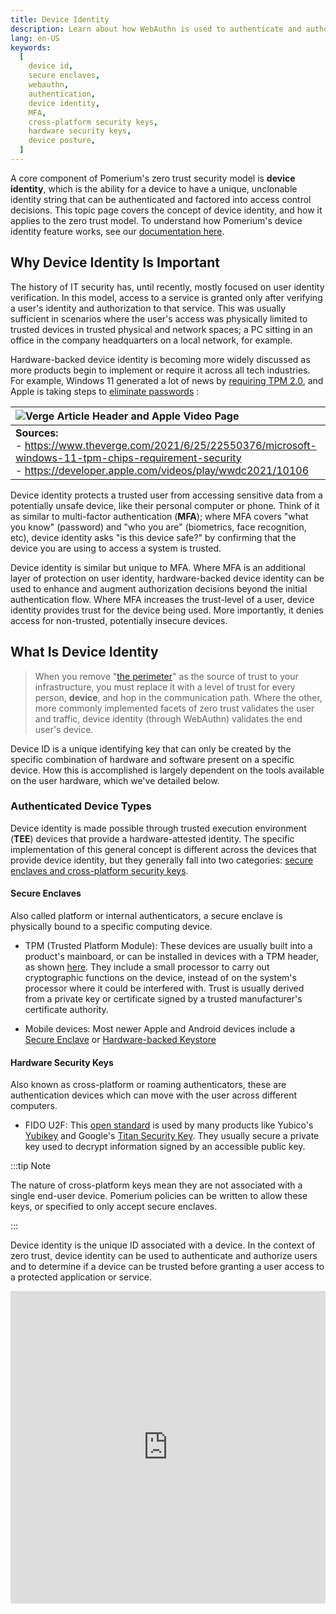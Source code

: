 ```yaml
---
title: Device Identity
description: Learn about how WebAuthn is used to authenticate and authorize access using Device ID and state.
lang: en-US
keywords:
  [
    device id,
    secure enclaves,
    webauthn,
    authentication,
    device identity,
    MFA,
    cross-platform security keys,
    hardware security keys,
    device posture,
  ]
---
```



A core component of Pomerium's zero trust security model is **device identity**, which is the ability for a device to have a unique, unclonable identity string that can be authenticated and factored into access control decisions. This topic page covers the concept of device identity, and how it applies to the zero trust model. To understand how Pomerium's device identity feature works, see our [documentation here](/docs/capabilities/device-identity).

## Why Device Identity Is Important

The history of IT security has, until recently, mostly focused on user identity verification. In this model, access to a service is granted only after verifying a user's identity and authorization to that service. This was usually sufficient in scenarios where the user's access was physically limited to trusted devices in trusted physical and network spaces; a PC sitting in an office in the company headquarters on a local network, for example.

Hardware-backed device identity is becoming more widely discussed as more products begin to implement or require it across all tech industries. For example, Windows 11 generated a lot of news by [requiring TPM 2.0][win11-reqs], and Apple is taking steps to [eliminate passwords][apple-passkeys] :

| ![Verge Article Header and Apple Video Page](./img/device-identity/verge-apple.png) |
| :-- |
| **Sources:**<br />- https://www.theverge.com/2021/6/25/22550376/microsoft-windows-11-tpm-chips-requirement-security<br/>- https://developer.apple.com/videos/play/wwdc2021/10106 |

Device identity protects a trusted user from accessing sensitive data from a potentially unsafe device, like their personal computer or phone. Think of it as similar to multi-factor authentication (**MFA**); where MFA covers "what you know" (password) and "who you are" (biometrics, face recognition, etc), device identity asks "is this device safe?" by confirming that the device you are using to access a system is trusted.

Device identity is similar but unique to MFA. Where MFA is an additional layer of protection on user identity, hardware-backed device identity can be used to enhance and augment authorization decisions beyond the initial authentication flow. Where MFA increases the trust-level of a user, device identity provides trust for the device being used. More importantly, it denies access for non-trusted, potentially insecure devices.

## What Is Device Identity

> When you remove "[the perimeter]" as the source of trust to your infrastructure, you must replace it with a level of trust for every person, **device**, and hop in the communication path. Where the other, more commonly implemented facets of zero trust validates the user and traffic, device identity (through WebAuthn) validates the end user's device.

Device ID is a unique identifying key that can only be created by the specific combination of hardware and software present on a specific device. How this is accomplished is largely dependent on the tools available on the user hardware, which we've detailed below.

### Authenticated Device Types

Device identity is made possible through trusted execution environment (**TEE**) devices that provide a hardware-attested identity. The specific implementation of this general concept is different across the devices that provide device identity, but they generally fall into two categories: [secure enclaves and cross-platform security keys].

#### Secure Enclaves

Also called platform or internal authenticators, a secure enclave is physically bound to a specific computing device.

- TPM (Trusted Platform Module): These devices are usually built into a product's mainboard, or can be installed in devices with a TPM header, as shown [here][toms-hardware-tpm]. They include a small processor to carry out cryptographic functions on the device, instead of on the system's processor where it could be interfered with. Trust is usually derived from a private key or certificate signed by a trusted manufacturer's certificate authority.

- Mobile devices: Most newer Apple and Android devices include a [Secure Enclave][apple-enclave] or [Hardware-backed Keystore][android-keystore]

#### Hardware Security Keys

Also known as cross-platform or roaming authenticators, these are authentication devices which can move with the user across different computers.

- FIDO U2F: This [open standard][fido-spec] is used by many products like Yubico's [Yubikey][yubikey-products] and Google's [Titan Security Key](https://support.google.com/titansecuritykey/answer/9115487?hl=en). They usually secure a private key used to decrypt information signed by an accessible public key.

:::tip Note

The nature of cross-platform keys mean they are not associated with a single end-user device. Pomerium policies can be written to allow these keys, or specified to only accept secure enclaves.

:::

Device identity is the unique ID associated with a device. In the context of zero trust, device identity can be used to authenticate and authorize users and to determine if a device can be trusted before granting a user access to a protected application or service.

<iframe
  width="100%"
  height="500"
  src="https://www.youtube.com/embed/aJzgnaXEpLo?rel=0"
  frameBorder="0"
  allow="accelerometer; clipboard-write; encrypted-media; gyroscope; picture-in-picture"
  allowFullScreen
/>

## Device identity with Pomerium

Pomerium versions [0.16.0](/docs/core/upgrading#policy-for-device-identity) and up support the use of device identity as a criteria in authorization policies. Pomerium uses the [Web Authentication](https://www.w3.org/TR/webauthn-2/#registration-extension) (WebAuthn) API to bring authentication and authorization based on device identity into your security framework. With Pomerium’s device identity support, users can register devices and administrators can limit access to devices they trust.

## Device identity features

Pomerium Enterprise and Core both support device identity, but Enterprise users can enroll and manage devices in the Enterprise Console.

| Features (Enterprise) | Device Identity |
| --- | :-: |
| **Pre-approved device enrollment** | Administrators can enroll a new device and generate a registration link for a specific user. |
| **Device management** | Administrators can view and manage approved and pending devices in the Enterprise Console. |
| **User-initiated device enrollment** | Users can register their device if a route requires device identity authentication, but can only access the route if their device is approved in the Enterprise Console. |
| **Features (Core)** | **Device Identity** |
| **User-initiated device enrollment** | Users can register their device if a route requires device identity authentication and access the route without device approval. |

## New enrollment (Enterprise)

Device identity with Pomerium relies on a [trust on first use](https://en.wikipedia.org/wiki/Trust_on_first_use) (TOFU) authentication scheme:

- Administrators can enroll a device and generate a custom registration link for a specific user. (Registration links are only valid for the selected user.)
- When a user registers their device with a registration link, the device will automatically be approved following the TOFU authentication scheme.

## Manage devices (Enterprise)

When an administrator enrolls a device, the Enterprise Console displays the device's status as **Pending Enrollment**.

When a user visits the registration link and registers their device, the Enterprise Console updates the device’s status to **Approved**.

If an administrator deletes a device, the device will be revoked and the link becomes invalid.

## Enroll devices as an administrator (Enterprise)

Enterprise users can build policies that only grant access to a route if a user’s device is approved in the Enterprise Console. (See [Device Matcher](/docs/capabilities/ppl#device-matcher) for more information.)

The Enterprise Console’s **Manage Devices** GUI provides a dashboard where administrators can enroll devices and generate custom registration links for users in their directory.

:::enterprise

Before you can generate device registration links for users within your directory, you must sync your directory data first.

See [**Directory Sync**](/docs/capabilities/directory-sync) for more information.

:::

To enroll a new device:

1. In the Console sidebar, select **Devices**

2. Select **NEW ENROLLMENT**

![Enroll devices](./img/webauthn/admin-enroll-1.png)

3. In the **New Enrollment** window:

**Select Users**: Select a user to send a registration link (the link is only valid for the selected user) <br /> **Route**: Enter a pre-configured route from your Console; Pomerium will use this route to create the custom registration link <br /> **Redirect URL** (optional): Enter a route that users will redirect to after registering their device <br /> **Enrollment Type**:

- Select **Any** to allow a user to register any device
- Select **Secure Enclave Only** to restrict the user to secure enclaves

![Select new enrollment](./img/webauthn/new-enrollment.png)

4. Select **SUBMIT** to get the registration link

![Enrollment created](./img/webauthn/enrollment-created.png)

Give the link to the user.

## Enroll device as a user

If a Pomerium route [requires device authentication](/docs/capabilities/ppl#device-matcher), the user must register a [trusted execution environment](/docs/concepts/device-identity#authenticated-device-types) (**TEE**) device before accessing the route. Registration differs depending on the device.

The steps below cover enrollment of a device by a user. This is available for both Pomerium Core and [Pomerium Enterprise](/docs/deploy/enterprise/install) installations. However, Enterprise users may also receive registration links [generated by their administrators](/docs/capabilities/device-identity), which will mark the newly enrolled device as approved in the Enterprise Console.

1. Users are prompted to register a new device when accessing a route that requires device authentication:

   ![The WebAuthn Registration page with no devices registered](img/webauthn/no-device.png)

   Users can also access the registration page from the special `.pomerium` endpoint available on any route at the bottom of the page:

   ![The Device Credentials section of the .pomerium endpoint with the WebAuthn link highlighted](img/webauthn/device-credentials-empty-highlight.png)

1. Select **Register New Device**. Your browser will prompt you to provide access to a device. This will look different depending on the browser, operating system, and device type:

   <Tabs>

   <TabItem value="Windows"  label="Windows">

   ![The device authentication prompt on Windows](img/webauthn/security-key-windows.png)

   </TabItem>

   <TabItem value="Chrome"  label="Chrome">

   ![The device authentication prompt in Google Chrome](img/webauthn/security-key-google.png)

   </TabItem>

   <TabItem value="Firefox"  label="Firefox">

   ![The device authentication prompt in Firefox](img/webauthn/security-key-firefox.png)

   </TabItem>

   <TabItem value="ChromeOS"  label="ChromeOS">

   ![The device authentication prompt on ChromeOS](img/webauthn/security-key-chromebook.png)

   </TabItem>

   </Tabs>

### Find the device ID

If a route's policy is configured to only allow specific device IDs, you will see a `450` error even after registering:

![450 device not authorized error screen](img/webauthn/450-error.png)

From the `.pomerium` endpoint you can copy your device ID to provide to your Pomerium administrator.

![Device ID list at /.pomerium](img/webauthn/device-id-list.png)

You can also delete the ID for devices that should no longer be associated with your account.

[android-keystore]: https://source.android.com/security/keystore
[apple-enclave]: https://support.apple.com/guide/security/secure-enclave-sec59b0b31ff/web
[apple-passkeys]: https://developer.apple.com/documentation/authenticationservices/public-private_key_authentication/supporting_passkeys
[fido-spec]: https://fidoalliance.org/specifications/
[secure enclaves and cross-platform security keys]: https://developers.yubico.com/WebAuthn/WebAuthn_Developer_Guide/Platform_vs_Cross-Platform.html
[the perimeter]: https://www.microsoft.com/security/blog/2019/10/23/perimeter-based-network-defense-transform-zero-trust-model/
[toms-hardware-tpm]: https://www.tomshardware.com/reviews/tpm-trusted-platform-module-header,5766.html
[verge-tpm]: https://www.theverge.com/2021/6/25/22550376/microsoft-windows-11-tpm-chips-requirement-security
[webauthn-api]: https://www.w3.org/TR/webauthn-2/#registration-extension
[win11-reqs]: https://www.microsoft.com/en-us/windows/windows-11-specifications
[yubikey-products]: https://www.yubico.com/products/
